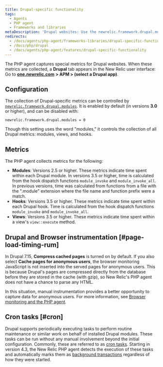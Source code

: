 ```yaml
---
title: Drupal-specific functionality
tags:
  - Agents
  - PHP agent
  - Frameworks and libraries
metaDescription: 'Drupal websites: Use the newrelic.framework.drupal.modules INI setting to capture special metrics for modules, hooks, views, and browser instrumentation.'
redirects:
  - /docs/agents/php-agent/frameworks-libraries/drupal-specific-functionality
  - /docs/php/drupal
  - /docs/agents/php-agent/features/drupal-specific-functionality
---
```


The PHP agent captures special metrics for Drupal websites. When these metrics are collected, a **Drupal** tab appears in the New Relic user interface: Go to [**one.newrelic.com**](http://one.newrelic.com/) **> APM > (select a Drupal app)**.

## Configuration

The collection of Drupal-specific metrics can be controlled by [`newrelic.framework.drupal.modules`](/docs/php/php-agent-phpini-settings#inivar-framework-drupal-modules). It is enabled by default (in versions **3.0** or higher), and can be disabled with:

```
newrelic.framework.drupal.modules = 0
```

Though this setting uses the word "modules," it controls the collection of all Drupal metrics: modules, views, and hooks.

## Metrics

The PHP agent collects metrics for the following:

* **Modules**: Versions 2.5 or higher. These metrics indicate time spent within each Drupal module. In versions 3.5 or higher, time is calculated from the hook dispatch functions `module_invoke` and `module_invoke_all`. In previous versions, time was calculated from functions from a file with the ".module" extension where the file name and function prefix were a match.
* **Hooks**: Versions 3.5 or higher. These metrics indicate time spent within each Drupal hook. Time is calculated from the hook dispatch functions `module_invoke` and `module_invoke_all`.
* **Views**: Versions 3.5 or higher. These metrics indicate time spent within a view's `view::execute` method.

## Drupal and Browser instrumentation [#page-load-timing-rum]

In Drupal 7.15, **Compress cached pages** is turned on by default. If you also select **Cache pages for anonymous users**, the browser monitoring JavaScript is not inserted into the served pages for anonymous users. This is because Drupal's pages are compressed directly from the database before they are stored in the cache (with gzip), so New Relic's PHP agent does not have a chance to parse any HTML.

In this situation, manual instrumentation provides a better opportunity to capture data for anonymous users. For more information, see [Browser monitoring and the PHP agent](/docs/php/page-load-timing-in-php).

## Cron tasks [#cron]

Drupal supports periodically executing tasks to perform routine maintenance or similar work on behalf of installed Drupal modules. These tasks can be run without any manual involvement beyond the initial configuration. Commonly, these are referred to as [cron tasks](https://drupal.org/cron "Link opens in a new window"). Starting in version 4.3, the New Relic PHP agent detects the execution of these tasks and automatically marks them as [background transactions](/docs/features/monitoring-background-processes#ui) regardless of how they were started.